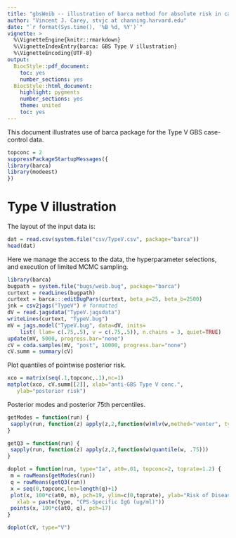 ```yaml
---
title: "gbsWeib -- illustration of barca method for absolute risk in case-control studies"
author: "Vincent J. Carey, stvjc at channing.harvard.edu"
date: "`r format(Sys.time(), '%B %d, %Y')`"
vignette: >
  %\VignetteEngine{knitr::rmarkdown}
  %\VignetteIndexEntry{barca: GBS Type V illustration}
  %\VignetteEncoding{UTF-8}
output:
  BiocStyle::pdf_document:
    toc: yes
    number_sections: yes
  BiocStyle::html_document:
    highlight: pygments
    number_sections: yes
    theme: united
    toc: yes
---
```




This document illustrates use of barca package for the
Type V GBS case-control data.

```r
topconc = 2
suppressPackageStartupMessages({
library(barca)
library(modeest)
})
```


# Type V illustration

The layout of the input data is:
```r
dat = read.csv(system.file("csv/TypeV.csv", package="barca"))
head(dat)
```

Here we manage the access to the data, the
hyperparameter selections, and execution of limited MCMC sampling.
```r
library(barca)
bugpath = system.file("bugs/weib.bug", package="barca")
curtext = readLines(bugpath)
curtext = barca:::editBugPars(curtext, beta_a=25, beta_b=2500)
jnk = csv2jags("TypeV") # formatted
dV = read.jagsdata("TypeV.jagsdata")
writeLines(curtext, "TypeV.bug")
mV = jags.model("TypeV.bug", data=dV, inits= 
    list( llam= c(.75,.5), v = c(.75,.5)), n.chains = 3, quiet=TRUE)
update(mV, 5000, progress.bar="none")
cV = coda.samples(mV, "post", 10000, progress.bar="none")
cV.summ = summary(cV)
```

Plot quantiles of pointwise posterior risk.

```r
xco = matrix(seq(.1,topconc,.1),nc=1)
matplot(xco, cV.summ[[2]], xlab="anti-GBS Type V conc.",
   ylab="posterior risk")
```

Posterior modes and posterior 75th percentiles.

```r
getModes = function(run) {
 sapply(run, function(z) apply(z,2,function(w)mlv(w,method="venter", type="shorth")$M))
}

getQ3 = function(run) {
 sapply(run, function(z) apply(z,2,function(w)quantile(w, .75)))
}

doplot = function(run, type="Ia", at0=.01, topconc=2, toprate=1.2) {
 m = rowMeans(getModes(run))
 q = rowMeans(getQ3(run))
 x = seq(0,topconc,len=length(q)+1)
 plot(x, 100*c(at0, m), pch=19, ylim=c(0,toprate), ylab="Risk of Disease (per 100 Live Births)",
   xlab = paste(type, "CPS-Specific IgG (ug/ml)"))
 points(x, 100*c(at0, q), pch=17)
}

doplot(cV, type="V")
```


